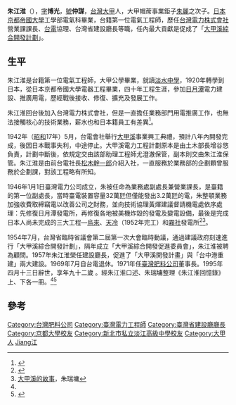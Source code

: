 {{third-party|time=2022-04-14}}
'''朱江淮'''（{{bd|1904年||1995年||catIdx=Zhu朱}}），[[表字|字]]'''博光'''，[[號|號]]'''仲謀'''，[[台灣|台灣]][[大甲區|大甲]]人，大甲帽蓆事業鉅子[[朱麗|朱麗]]之次子。[[日本|日本]][[京都帝國大學|京都帝國大學]]工學部電氣科畢業，台籍第一位電氣工程師，歷任[[台灣電力株式會社|台灣電力株式會社]]營業課課長、[[台電|台電]]協理、台灣省建設廳長等職，任內最大貢獻是促成了「[[大甲溪綜合開發計劃|大甲溪綜合開發計劃]]」。

==生平==
朱江淮是台籍第一位電氣工程師，大甲公學畢業，就讀[[淡水中學|淡水中學]]，1920年轉學到日本，從日本京都帝國大學電器工程畢業，四十年工程生涯，參加[[日月潭|日月潭]]電力建設、推廣用電，歷經戰後接收、修復、擴充及發展工作。

朱江淮回台後加入台灣電力株式會社，但是一直擔任業務部門用電推廣工作，也無法接觸核心的技術業務，薪水也和日本籍員工有差異<ref name="一家">{{Cite web|url=http://tpc70.taipower.com.tw/corp/3.2.html|title=朱江淮 致力實踐「台電一家」精神|accessdate=2017-09-11|author=|date=|last=coreplus+|work=台電 70 專刊 企業人文|publisher=|archive-url=https://web.archive.org/web/20170911071742/http://tpc70.taipower.com.tw/corp/3.2.html|archive-date=2017-09-11|dead-url=yes}}</ref>。

1942年（[[昭和|昭和]]17年）5月，台電會社舉行[[大甲溪|大甲溪]]事業興工典禮，預計八年內開發完成，後因日本戰事失利，中途停止。大甲溪電力工程計劃原本是由土木部長增谷悠負責，計劃中斷後，依規定交由該部助理工程師尤澄澈保管，副本則交由朱江淮保管。朱江淮是由前台電社長[[松木幹一郎|松木幹一郎]]介紹入社，一直服務於業務部的企劃顆曾服務於企劃課，對該工程略有所知。

1946年1月1日臺灣電力公司成立，朱被任命為業務處副處長兼營業課長，是臺籍的第一位副處長，當時臺電裝置容量32萬瓩但僅能發出3.2萬瓩的電，朱整頓業務加強收費取締竊電以改善公司之財務，並向技術協理黃煇建議督請機電處依序處理：先修復日月潭發電所，再修復各地被美機炸毀的發電及變電設備，最後是完成日本人尚未完成的三大工程—[[烏來區|烏來]]、[[東勢區|天冷]]（1952年完工）和[[霧社|霧社]]發電所<ref name=月刊652>{{Cite web|url=http://tpcjournal.taipower.com.tw/article/index/id/171|title=台電月刊652期|author=朱瑞墉|accessdate=2017-09-11|work=tpcjournal.taipower.com.tw|language=en|archive-url=https://web.archive.org/web/20170911071837/http://tpcjournal.taipower.com.tw/article/index/id/171|archive-date=2017-09-11|dead-url=yes}}</ref><ref>[https://web.archive.org/web/20160603085925/http://www.tri.org.tw/per/53/53-40.pdf 大甲溪的故事]，朱瑞墉</ref>。

1954年7月，台灣省臨時省議會第二屆第一次大會臨時動議，通過建議政府刻速進行「大甲溪綜合開發計劃」，隔年成立「大甲溪綜合開發促進委員會」，朱江淮被聘為顧問。1957年朱江淮榮任建設廳長，促進了「大甲溪開發計畫」與「台中港重建」兩大建設。1969年7月自台電退休。1971年任[[臺灣肥料公司|臺灣肥料公司]]董事長。1995年四月十三日辭世，享年九十二歲 。經朱江淮口述、朱瑞墉整理《朱江淮回憶錄》上、下各一冊。<ref name="一家" /><ref>{{Cite web|url=http://www.laijohn.com/archives/pc/Chu/Chu,Khoai/life/Chu,Siong/2012.htm|title=憶父親朱江淮先生（瑞墉）|accessdate=2017-09-11|work=www.laijohn.com|archive-date=2019-06-05|archive-url=https://web.archive.org/web/20190605132902/http://www.laijohn.com/archives/pc/Chu/Chu,Khoai/life/Chu,Siong/2012.htm|dead-url=no|author=朱瑞墉}}</ref>

== 參考 ==
{{Reflist}}

{{DEFAULTSORT:Zhu朱}}
[[Category:台灣肥料公司|Category:台灣肥料公司]]
[[Category:臺灣電力工程師|Category:臺灣電力工程師]]
[[Category:臺灣省建設廳廳長|Category:臺灣省建設廳廳長]]
[[Category:京都大學校友|Category:京都大學校友]]
[[Category:新北市私立淡江高級中學校友|Category:新北市私立淡江高級中學校友]]
[[Category:大甲人|Category:大甲人]]
[[Category:朱姓|Jiang江]]